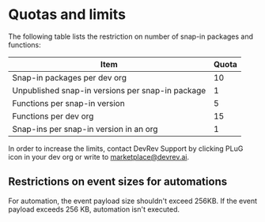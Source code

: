 # Quotas and limits

The following table lists the restriction on number of snap-in packages and functions:

| Item                                             | Quota |
| ------------------------------------------------ | ----- |
| Snap-in packages per dev org                     | 10    |
| Unpublished snap-in versions per snap-in package | 1     |
| Functions per snap-in version                    | 5     |
| Functions per dev org                            | 15    |
| Snap-ins per snap-in version in an org           | 1     |

In order to increase the limits, contact DevRev Support by clicking PLuG icon in your dev org or write to [marketplace@devrev.ai](mailto:marketplace@devrev.ai).

## Restrictions on event sizes for automations

For automation, the event payload size shouldn't exceed 256KB. If the event payload exceeds 256 KB, automation isn't executed.
